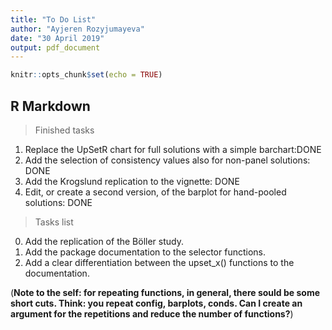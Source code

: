```yaml
---
title: "To Do List"
author: "Ayjeren Rozyjumayeva"
date: "30 April 2019"
output: pdf_document
---
```


```r
knitr::opts_chunk$set(echo = TRUE)
```

## R Markdown

> Finished tasks

1. Replace the UpSetR chart for full solutions with a simple barchart:DONE
2. Add the selection of consistency values also for non-panel solutions: DONE
3. Add the Krogslund replication to the vignette: DONE
4. Edit, or create a second version, of the barplot for hand-pooled solutions: DONE


> Tasks list

0. Add the replication of the Böller study.
1. Add the package documentation to the selector functions.
2. Add a clear differentiation between the upset_x() functions to the documentation. 

(**Note to the self: for repeating functions, in general, there sould be some short cuts. Think: you repeat config, barplots, conds. Can I create an argument for the repetitions and reduce the number of functions?**)

